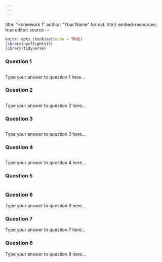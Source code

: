 ```yaml
---
---
---
```

title: "Homework 1"
author: "Your Name"
format: 
  html:
    embed-resources: true
editor: source
---

```r
knitr::opts_chunk$set(echo = TRUE)
library(nycflights13)
library(tidyverse)
```

### Question 1

```r

```

Type your answer to question 1 here...

### Question 2

```r

```

Type your answer to question 2 here...

### Question 3

```r

```

Type your answer to question 3 here...

### Question 4

```r

```

Type your answer to question 4 here...

### Question 5

```r

```


### Question 6


Type your answer to question 6 here...

### Question 7


Type your answer to question 7 here...


### Question 8


Type your answer to question 8 here...
